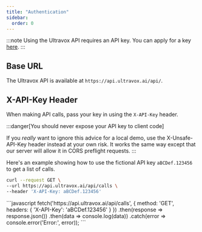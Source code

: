 ```yaml
---
title: "Authentication"
sidebar:
  order: 0
---
```



:::note
Using the Ultravox API requires an API key. You can apply for a key [here](https://forms.gle/BNmUBrqymzH3vkxj8).
:::

## Base URL
The Ultravox API is available at `https://api.ultravox.ai/api/`.

## X-API-Key Header
When making API calls, pass your key in using the `X-API-Key` header.

:::danger[You should never expose your API key to client code]

If you *really* want to ignore this advice for a local demo, use the X-Unsafe-API-Key header
instead at your own risk. It works the same way except that our server will allow it in CORS preflight requests.
:::

Here's an example showing how to use the fictional API key `aBCDef.123456` to get a list of calls.
<Tabs syncKey="example-language">
  <TabItem label="cURL">
  ```bash
  curl --request GET \
  --url https://api.ultravox.ai/api/calls \
  --header 'X-API-Key: aBCDef.123456'

  ```
  </TabItem>
  <TabItem label="JavaScript">
  ```javascript
  fetch('https://api.ultravox.ai/api/calls', {
    method: 'GET',
    headers: {
      'X-API-Key': 'aBCDef.123456'
    }
  })
  .then(response => response.json())
  .then(data => console.log(data))
  .catch(error => console.error('Error:', error));
  ```
  </TabItem>
</Tabs>
